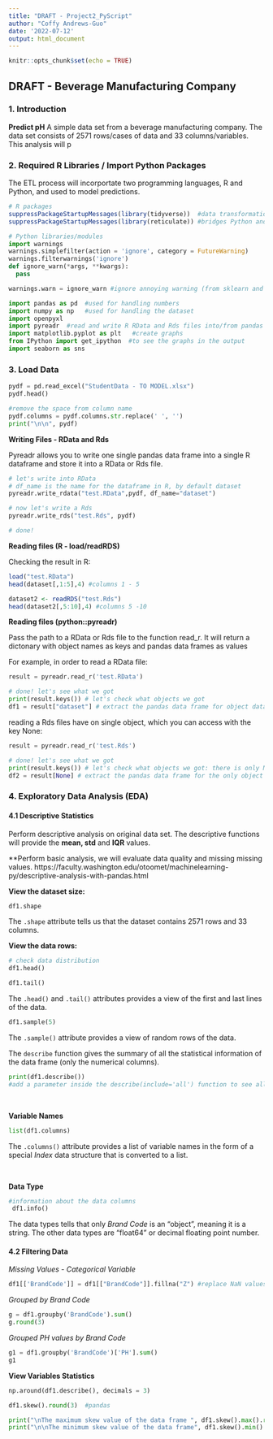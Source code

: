 ```yaml
---
title: "DRAFT - Project2_PyScript"
author: "Coffy Andrews-Guo"
date: '2022-07-12'
output: html_document
---
```


```r
knitr::opts_chunk$set(echo = TRUE)
```

## DRAFT - Beverage Manufacturing Company

### 1. Introduction

**Predict pH**
A simple data set from a beverage manufacturing company. The data set consists of 2571 rows/cases of data and 33 columns/variables. This analysis will p



### 2. Required R Libraries / Import Python Packages 
The ETL process will incorportate two programming languages, R and Python, and used to model predictions.

```r
# R packages
suppressPackageStartupMessages(library(tidyverse))  #data transformations
suppressPackageStartupMessages(library(reticulate)) #bridges Python and R 
```


```python
# Python libraries/modules
import warnings
warnings.simplefilter(action = 'ignore', category = FutureWarning)
warnings.filterwarnings('ignore')
def ignore_warn(*args, **kwargs):
  pass

warnings.warn = ignore_warn #ignore annoying warning (from sklearn and seaborn)

import pandas as pd  #used for handling numbers
import numpy as np   #used for handling the dataset
import openpyxl
import pyreadr  #read and write R RData and Rds files into/from pandas dataframes
import matplotlib.pyplot as plt   #create graphs
from IPython import get_ipython  #to see the graphs in the output
import seaborn as sns
```



### 3. Load Data

```python
pydf = pd.read_excel("StudentData - TO MODEL.xlsx")
pydf.head()

#remove the space from column name 
pydf.columns = pydf.columns.str.replace(' ', '')
print("\n\n", pydf)
```


**Writing Files - RData and Rds**

Pyreadr allows you to write one single pandas data frame into a single R dataframe and store it into a RData or Rds file.
```python
# let's write into RData
# df_name is the name for the dataframe in R, by default dataset
pyreadr.write_rdata("test.RData",pydf, df_name="dataset")

# now let's write a Rds
pyreadr.write_rds("test.Rds", pydf)

# done!
```


**Reading files (R - load/readRDS)**

Checking the result in R:
```r
load("test.RData")
head(dataset[,1:5],4) #columns 1 - 5

dataset2 <- readRDS("test.Rds")
head(dataset2[,5:10],4) #columns 5 -10
```


**Reading files (python::pyreadr)**

Pass the path to a RData or Rds file to the function read_r. It will return a dictonary with object names as keys and pandas data frames as values

For example, in order to read a RData file:
```python
result = pyreadr.read_r('test.RData')

# done! let's see what we got
print(result.keys()) # let's check what objects we got
df1 = result["dataset"] # extract the pandas data frame for object dataset
```

reading a Rds files have on single object, which you can access with the key None:
```python
result = pyreadr.read_r('test.Rds')

# done! let's see what we got
print(result.keys()) # let's check what objects we got: there is only None
df2 = result[None] # extract the pandas data frame for the only object available
```

### 4. Exploratory Data Analysis (EDA)

#### 4.1 Descriptive Statistics

Perform descriptive analysis on original data set. The descriptive functions will provide the **mean, std** and **IQR** values. 

**Perform basic analysis, we will evaluate data quality and missing missing values. https://faculty.washington.edu/otoomet/machinelearning-py/descriptive-analysis-with-pandas.html


**View the dataset size:**
```python
df1.shape
```
The `.shape` attribute tells us that the dataset contains 2571 rows and 33 columns.


**View the data rows:**
```python
# check data distribution
df1.head()
```

```python
df1.tail()
```

The `.head()` and `.tail()` attributes provides a view of the first and last lines of the data.

```python
df1.sample(5)
```
The `.sample()` attribute provides a view of random rows of the data.


The `describe` function gives the summary of all the statistical information of the data frame (only the numerical columns).
```python
print(df1.describe())
#add a parameter inside the describe(include='all') function to see all columns
```

<br>

**Variable Names**
```python
list(df1.columns)
```

The `.columns()` attribute provides a list of variable names in the form of a special *Index* data structure that is converted to a list.

<br>

**Data Type**
```python
#information about the data columns
 df1.info()
```
The data types tells that only *Brand Code* is an "object", meaning it is a string. The other data types are "float64" or decimal floating point number.





#### 4.2 Filtering Data

*Missing Values - Categorical Variable*
```python
df1[['BrandCode']] = df1[["BrandCode"]].fillna("Z") #replace NaN values with string in specific column
```

*Grouped by Brand Code*
```python
g = df1.groupby('BrandCode').sum()
g.round(3)
```

*Grouped PH values by Brand Code*
```python
g1 = df1.groupby('BrandCode')['PH'].sum()
g1
```

**View Variables Statistics**
```python
np.around(df1.describe(), decimals = 3)
```

```python
df1.skew().round(3)  #pandas 
```

```python
print("\nThe maximum skew value of the data frame ", df1.skew().max().round(3))
print("\n\nThe minimum skew value of the data frame", df1.skew().min().round(3))
```